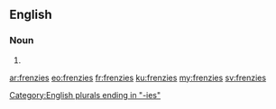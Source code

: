 ==English==

===Noun===
{{head|en|plural}}

# {{plural of|frenzy|lang=en}}

[[Category:English plurals ending in "-ies"]]

[[ar:frenzies]]
[[eo:frenzies]]
[[fr:frenzies]]
[[ku:frenzies]]
[[my:frenzies]]
[[sv:frenzies]]